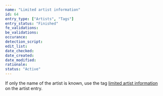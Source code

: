 ```yaml
---
name: "Limited artist information"
id: 64
entry_type: ["Artists", "Tags"]
entry_status: "Finished"
fe_validations:
be_validations:
occurance:
detection_script:
edit_list:
date_checked:
date_created:
date_modified:
rationale:
status: "Active"
---
```

If only the name of the artist is known, use the tag [limited artist information](https://vocadb.net/T/3034/limited-artist-information) on the artist entry.